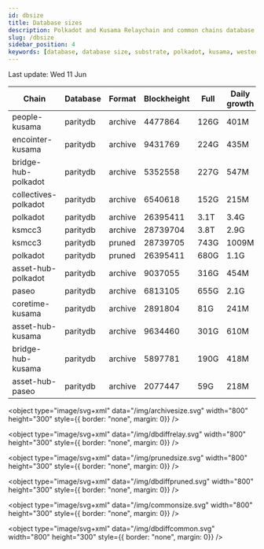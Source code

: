 ```yaml
---
id: dbsize
title: Database sizes
description: Polkadot and Kusama Relaychain and common chains database sizes
slug: /dbsize
sidebar_position: 4
keywords: [database, database size, substrate, polkadot, kusama, westend]
---
```



Last update: Wed 11 Jun

| Chain    | Database   | Format | Blockheight | Full         | Daily growth |
| ------------------------| ----------- | -------- | ------- | ---------- | ----- | 
| people-kusama | paritydb | archive | 4477864 | 126G | 401M |
| encointer-kusama | paritydb | archive | 9431769 | 224G | 435M |
| bridge-hub-polkadot | paritydb | archive | 5352558 | 227G | 547M |
| collectives-polkadot | paritydb | archive | 6540618 | 152G | 215M |
| polkadot | paritydb | archive | 26395411 | 3.1T | 3.4G |
| ksmcc3 | paritydb | archive | 28739704 | 3.8T | 2.9G |
| ksmcc3 | paritydb | pruned | 28739705 | 743G | 1009M |
| polkadot | paritydb | pruned | 26395411 | 680G | 1.1G |
| asset-hub-polkadot | paritydb | archive | 9037055 | 316G | 454M |
| paseo | paritydb | archive | 6813105 | 655G | 2.1G |
| coretime-kusama | paritydb | archive | 2891804 | 81G | 241M |
| asset-hub-kusama | paritydb | archive | 9634460 | 301G | 610M |
| bridge-hub-kusama | paritydb | archive | 5897781 | 190G | 418M |
| asset-hub-paseo | paritydb | archive | 2077447 | 59G | 218M |
<object type="image/svg+xml" data="/img/archivesize.svg" width="800" height="300" style={{ border: "none", margin: 0}} />

<object type="image/svg+xml" data="/img/dbdiffrelay.svg" width="800" height="300" style={{ border: "none", margin: 0}} />

<object type="image/svg+xml" data="/img/prunedsize.svg" width="800" height="300" style={{ border: "none", margin: 0}} />

<object type="image/svg+xml" data="/img/dbdiffpruned.svg" width="800" height="300" style={{ border: "none", margin: 0}} />

<object type="image/svg+xml" data="/img/commonsize.svg" width="800" height="300" style={{ border: "none", margin: 0}} />

<object type="image/svg+xml" data="/img/dbdiffcommon.svg" width="800" height="300" style={{ border: "none", margin: 0}} />
